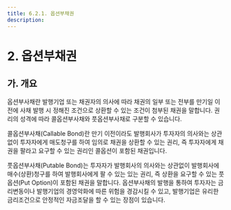 ```yaml
---
title: 6.2.1. 옵션부채권
description:
---
```

# 2. 옵션부채권

## 가. 개요

옵션부사채란 발행기업 또는 채권자의 의사에 따라 채권의 일부 또는 전부를 만기일 이전에 사채 발행 시 정해진 조건으로 상환할 수 있는 조건이 첨부된 채권을 말합니다. 권리의 성격에 따라 콜옵션부사채와 풋옵션부사채로 구분할 수 있습니다. 

콜옵션부사채(Callable Bond)란 만기 이전이라도 발행회사가 투자자의 의사와는 상관없이 투자자에게 매도청구를 하여 임의로 채권을 상환할 수 있는 권리, 즉 투자자에게 채권을 팔라고 요구할 수 있는 권리인 콜옵션이 포함된 채권입니다. 

풋옵션부사채(Putable Bond)는 투자자가 발행회사의 의사와는 상관없이 발행회사에 매수(상환)청구를 하여 발행회사에게 팔 수 있는 있는 권리, 즉 상환을 요구할 수 있는 풋옵션(Put Option)이 포함된 채권을 말합니다. 옵션부사채의 발행을 통하여 투자자는 금리변동이나 발행기업의 경영악화에 따른 위험을 경감시킬 수 있고, 발행기업은 유리한 금리조건으로 안정적인 자금조달을 할 수 있는 장점이 있습니다.

